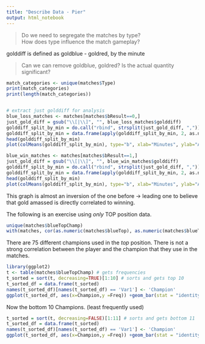 ```yaml
---
title: "Describe Data - Pier"
output: html_notebook
---
```


> Do we need to segregate the matches by type?   
> How does type influence the match gameplay? 

golddiff is defined as goldblue - goldred, by the minute  

> Can we can remove goldblue, goldred? Is the actual quantity significant? 

```r
match_categories <- unique(matches$Type)
print(match_categories)
print(length(match_categories))



```
```r
# extract just golddiff for analysis
blue_loss_matches <- matches[matches$bResult==0,]
just_gold_diff = gsub("\\[|\\]", "", blue_loss_matches$golddiff)
golddiff_split_by_min = do.call("rbind", strsplit(just_gold_diff, ",")) # remove the , 
golddiff_split_by_min = data.frame(apply(golddiff_split_by_min, 2, as.numeric)) # convert str to num
head(golddiff_split_by_min)
plot(colMeans(golddiff_split_by_min), type="b", xlab="Minutes", ylab="Average Gold Diff (Blue - Red) for blue losing matches") 
```


```r
blue_win_matches <- matches[matches$bResult==1,]
just_gold_diff = gsub("\\[|\\]", "", blue_win_matches$golddiff)
golddiff_split_by_min = do.call("rbind", strsplit(just_gold_diff, ",")) # remove the , 
golddiff_split_by_min = data.frame(apply(golddiff_split_by_min, 2, as.numeric)) # convert str to num
head(golddiff_split_by_min)
plot(colMeans(golddiff_split_by_min), type="b", xlab="Minutes", ylab="Average Gold Diff (Blue - Red) for blue winning matches") 
```
This graph is almost an inversion of the one before -> leading one to believe that gold amassed is directly correlated to winning. 


The following is an exercise using *only* TOP position data. 

```r
unique(matches$blueTopChamp)
with(matches, cor(as.numeric(matches$blueTop), as.numeric(matches$blueTopChamp)))
```
There are 75 different champions used in the *top* position. 
There is not a strong correlation between the player and the champion that they use in the matches. 
```r
library(ggplot2)
t <- table(matches$blueTopChamp) # gets frequencies
t_sorted = sort(t, decreasing=TRUE)[1:10] # sorts and gets top 10
t_sorted_df = data.frame(t_sorted)
names(t_sorted_df)[names(t_sorted_df) == 'Var1'] <- 'Champion'
ggplot(t_sorted_df, aes(x=Champion,y =Freq)) +geom_bar(stat = "identity") + ggtitle("Top 10 Champions Used (Top Position)") + theme(plot.title = element_text(hjust = 0.5))

```
Now the bottom 10 Champions. (least frequently used)
```r
t_sorted = sort(t, decreasing=FALSE)[1:11] # sorts and gets bottom 11
t_sorted_df = data.frame(t_sorted)
names(t_sorted_df)[names(t_sorted_df) == 'Var1'] <- 'Champion'
ggplot(t_sorted_df, aes(x=Champion,y =Freq)) +geom_bar(stat = "identity") + ggtitle("Bottom 10 Champions Used (Top Position)") + theme(plot.title = element_text(hjust = 0.5))
```



